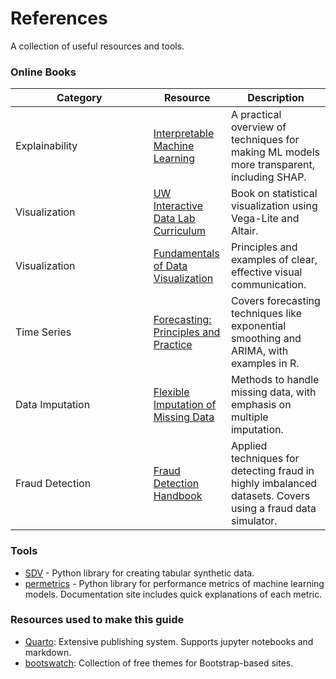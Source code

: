 # References {.unnumbered}

A collection of useful resources and tools.

### Online Books

::: {.small-table}

| Category          | Resource | Description |
|------------------|----------|-------------|
| Explainability | [Interpretable Machine Learning](https://christophm.github.io/interpretable-ml-book/) | A practical overview of techniques for making ML models more transparent, including SHAP. |
| Visualization | [UW Interactive Data Lab Curriculum](https://idl.uw.edu/visualization-curriculum/intro.html) | Book on statistical visualization using Vega-Lite and Altair. |
| Visualization | [Fundamentals of Data Visualization](https://clauswilke.com/dataviz/) | Principles and examples of clear, effective visual communication. |
| Time Series | [Forecasting: Principles and Practice](https://otexts.com/fpp2/) | Covers forecasting techniques like exponential smoothing and ARIMA, with examples in R. |
| Data Imputation | [Flexible Imputation of Missing Data](https://stefvanbuuren.name/fimd/) | Methods to handle missing data, with emphasis on multiple imputation. |
| Fraud Detection | [Fraud Detection Handbook](https://fraud-detection-handbook.github.io/fraud-detection-handbook/Foreword.html) | Applied techniques for detecting fraud in highly imbalanced datasets. Covers using a fraud data simulator. |

:::

### Tools
- [SDV](https://github.com/sdv-dev/SDV) - Python library for creating tabular synthetic data.
- [permetrics](https://permetrics.readthedocs.io/en/latest/index.html#) - Python library for performance metrics of machine learning models. Documentation site includes quick explanations of each metric.

### Resources used to make this guide

- [Quarto](https://quarto.org/): Extensive publishing system. Supports jupyter notebooks and markdown.
- [bootswatch](https://bootswatch.com/): Collection of free themes for Bootstrap-based sites.


